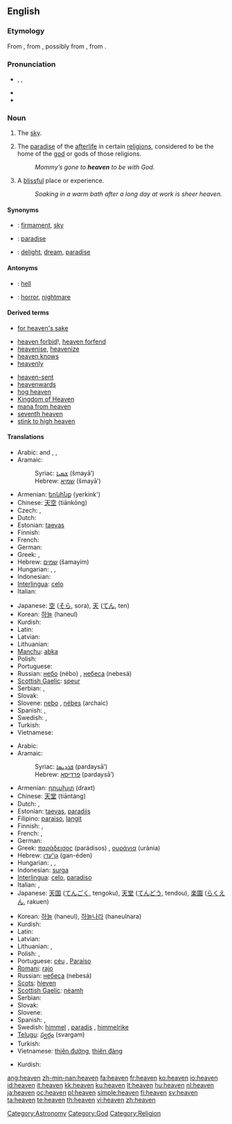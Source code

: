{{wikipedia|dab=heaven (disambiguation)|heaven}}
{{also|heavens}}
==English==

{{rank|Henry|society|boat|798|heaven|v.|difficult|top}}

===Etymology===
From {{etyl|enm|en}} {{term|heven|lang=enm}}, from {{etyl|ang|en}} {{term|heofon|lang=ang}}, possibly from {{proto|Germanic|khiminaz|lang=en}}, from {{proto|Indo-European|kem-||kam-|to cover|lang=en}}.

===Pronunciation===
* {{enPR|hĕv'ən}}, {{IPA|/ˈhɛvən/}}, {{SAMPA|/"hEv@n/}}
* {{audio|en-us-heaven.ogg|Audio (US)}}
* {{rhymes|ɛvən}}

===Noun===
{{wikipedia}}
{{en-noun}}

# {{often|in plural}} The [[sky]].
# {{context|theology}} The [[paradise]] of the [[afterlife]] in certain [[religion]]s, considered to be the home of the [[god]] or gods of those religions.
#: ''Mommy’s gone to '''heaven''' to be with God.''
# {{italbrac|used without the article}} A [[blissful]] place or experience.
#: ''Soaking in a warm bath after a long day at work is sheer heaven.''

====Synonyms====
* {{italbrac|sky}}: [[firmament]], [[sky]]
* {{italbrac|paradise}}: [[paradise]]
* {{italbrac|blissful place or experience}}: [[delight]], [[dream]], [[paradise]]

====Antonyms====
* {{italbrac|paradise}}: [[hell]]
* {{italbrac|blissful place or experience}}: [[horror]], [[nightmare]]

====Derived terms====
* [[for heaven's sake]]
<!--given at "heavens": *[[good heavens]]!-->
* [[heaven forbid]]!, [[heaven forfend]]
* [[heavenise]], [[heavenize]]
* [[heaven knows]]
* [[heavenly]]<!--whence "heavenly body", etc-->
<!--given at "heavens": *[[heavens above]]!-->
* [[heaven-sent]]
* [[heavenwards]]
* [[hog heaven]]
* [[Kingdom of Heaven]]
* [[mana from heaven]]
* [[seventh heaven]]
* [[stink to high heaven]]

====Translations====
{{trans-top|sky}}
* Arabic: {{Arab|[[سماء|سَمَاء]]}} {{unicode|(samáː’)}} {{m}} and {{f}}, {{Arab|[[سماوات|سَمَاوَات]]}} {{unicode|(samawáːt)}} {{p}}, {{Arab|[[سموات|سَمَوَات]]}} {{unicode|(samawáːt)}} {{p}}
* Aramaic:
*: Syriac: [[ܫܡܝܐ]] (šmayā’) {{c}}
*: Hebrew: [[שמיא]] (šmayā’) {{c}}
* Armenian: [[երկինք]] (yerkink')
* Chinese: [[天空]] (tiānkōng)
* Czech: {{t+|cs|nebe|n}}, {{t-|cs|obloha|f}}
* Dutch: {{t+|nl|hemel|m}}
* Estonian: [[taevas]]
* Finnish: {{t+|fi|taivas}}
* French: {{t+|fr|ciel|m}}
* German: {{t+|de|Himmel|m}}
* Greek: {{t+|el|ουρανός|m|tr=uranós|sc=Grek}}, {{t+|el|ουράνια|n|p|tr=uránia|sc=Grek}}
* Hebrew: [[שמים]] (šamayím) {{f}}
* Hungarian: {{t+|hu|ég}}, {{t+|hu|égbolt}}, {{t|hu|mennybolt}}
* Indonesian: {{t+|id|langit|xs=Indonesian}}
* [[Interlingua]]: [[celo]]
* Italian: {{t+|it|cielo|m}}
{{trans-mid}}
* Japanese: [[空]] ([[そら]], sora), [[天]] ([[てん]], ten)
* Korean: [[하늘]] (haneul)
* Kurdish: {{KUchar|[[ئاسمان]]}}
* Latin: {{t+|la|caelum|n}}
* Latvian: {{t-|lv|debesis|f|p|xs=Latvian}}
* Lithuanian: {{t+|lt|dangus|m|xs=Lithuanian}}
* [[Manchu]]: [[abka]]
* Polish: {{t+|pl|niebo|n}}
* Portuguese: {{t+|pt|céu|m}}
* Russian: [[небо]] (nébo) {{n}}, [[небо|небеса]] (nebesá) {{p}}
* [[Scottish Gaelic]]: [[speur]] {{m}}
* Serbian: {{t-|sr|nebo|n}}, {{t-|sr|nebesa|n|p}}
* Slovak: {{t-|sk|nebo|n}}
* Slovene: [[nebo]] {{n}}, [[nébes]] {{m}} (archaic)
* Spanish: {{t+|es|cielo|m}}, {{t-|es|firmamento|m}}
* Swedish: {{t+|sv|himmel|c}}, {{t+|sv|sky|c}}
* Turkish: {{t+|tr|gökyüzü}}
* Vietnamese: {{t+|vi|trời|xs=Vietnamese}}
{{trans-bottom}}

{{trans-top|paradise}}
* Arabic: {{Arab|[[جنة|جَنّةٌ]]}} {{unicode|(jánna)}} {{f}}
* Aramaic:
*: Syriac: [[ܦܪܕܝܣܐ]] (pardaysā’) {{m}}
*: Hebrew: [[פרדיסא]] (pardaysā’) {{m}}
* Armenian: [[դրախտ]] (draxt)
* Chinese: [[天堂]] (tiāntáng)
* Dutch: {{t+|nl|hemel|m}}, {{t+|nl|paradijs|n}}
* Estonian: [[taevas]], [[paradiis]]
* Filipino: [[paraiso]], [[langit]]
* Finnish: {{t+|fi|taivas}}, {{t+|fi|paratiisi}}
* French: {{t+|fr|ciel|m}}, {{t+|fr|paradis|m}}
* German: {{t+|de|Himmel|m}}
* Greek: [[παράδεισος]] (parádisos) {{m}}, [[ουράνια]] (uránia) {{n|p}}
* Hebrew: [[גן־עדן]] (gan-éden) {{f}}
* Hungarian: {{t|hu|mennyország}}, {{t+|hu|menny}}, {{t+|hu|ég}}
* Indonesian: [[surga]]
* [[Interlingua]]: [[celo]], [[paradiso]]
* Italian: {{t+|it|cielo|m}}, {{t+|it|paradiso|m}}
* Japanese: [[天国]] ([[てんごく]], tengoku), [[天堂]] ([[てんどう]], tendou), [[楽園]] ([[らくえん]], rakuen)
{{trans-mid}}
* Korean: [[하늘]] (haneul), [[하늘나라]] (haneulnara)
* Kurdish: {{KUchar|[[به‌هه‌شت]]}}
* Latin: {{t+|la|caelum|n}}
* Latvian: {{t-|lv|debesis|f|p|xs=Latvian}}
* Lithuanian: {{t+|lt|dangus|m|xs=Lithuanian}}, {{t+|lt|rojus|m|xs=Lithuanian}}
* Polish: {{t+|pl|niebo|n}}, {{t+|pl|raj|m}}
* Portuguese: [[céu]] {{m}}, [[Paraíso]] {{m}}
* [[Romani]]: [[rajo]] {{m}}
* Russian: [[небо|небеса]] (nebesá) {{n|p}}
* [[Scots]]: [[hieven]]
* [[Scottish Gaelic]]: [[nèamh]] {{m}}
* Serbian: {{t-|sr|raj|f}}
* Slovak: {{t-|sk|nebo|n}}
* Slovene: {{t+|sl|nebesa|n|p}}
* Spanish: {{t+|es|cielo|m}}, {{t-|es|paraíso|m}}
* Swedish: [[himmel#Swedish|himmel]] {{c}}, [[paradis#Swedish|paradis]] {{n}}, [[himmelrike]] {{n}}
* [[Telugu]]: [[స్వర్గం]] (svargam)
* Turkish: {{t+|tr|cennet}}
* Vietnamese: [[thiên đường]], [[thiên đàng]]
{{trans-bottom}}

{{trans-top|blissful place or experience}}
* Kurdish: {{KUchar|[[به‌هه‌شت]]}}
{{trans-mid}}
{{trans-bottom}}

<!--Not an astronomical term... -->

[[Category:Astronomy]]
[[Category:God]]
[[Category:Religion]]

[[ang:heaven]]
[[zh-min-nan:heaven]]
[[fa:heaven]]
[[fr:heaven]]
[[ko:heaven]]
[[io:heaven]]
[[id:heaven]]
[[it:heaven]]
[[kk:heaven]]
[[ku:heaven]]
[[lt:heaven]]
[[hu:heaven]]
[[nl:heaven]]
[[ja:heaven]]
[[oc:heaven]]
[[pl:heaven]]
[[simple:heaven]]
[[fi:heaven]]
[[sv:heaven]]
[[ta:heaven]]
[[te:heaven]]
[[th:heaven]]
[[vi:heaven]]
[[zh:heaven]]